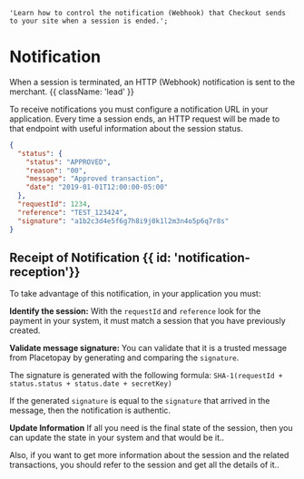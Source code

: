     'Learn how to control the notification (Webhook) that Checkout sends to your site when a session is ended.';

# Notification

When a session is terminated, an HTTP (Webhook) notification is sent to the merchant. {{ className: 'lead' }}

To receive notifications you must configure a notification URL in your application. Every time a session ends, an HTTP request will be made to that endpoint with useful information about the session status.

```json {{ 'title': 'Notification' }}
{
  "status": {
    "status": "APPROVED",
    "reason": "00",
    "message": "Approved transaction",
    "date": "2019-01-01T12:00:00-05:00"
  },
  "requestId": 1234,
  "reference": "TEST_123424",
  "signature": "a1b2c3d4e5f6g7h8i9j0k1l2m3n4o5p6q7r8s"
}
```

## Receipt of Notification {{ id: 'notification-reception'}}

To take advantage of this notification, in your application you must:

**Identify the session:** With the `requestId` and `reference` look for the payment in your system, it must match a session that you have previously created.

**Validate message signature:** You can validate that it is a trusted message from Placetopay by generating and comparing the `signature`.

The signature is generated with the following formula: `SHA-1(requestId + status.status + status.date + secretKey)`

If the generated `signature` is equal to the `signature` that arrived in the message, then the notification is authentic.

**Update Information** If all you need is the final state of the session, then you can update the state in your system and that would be it..

Also, if you want to get more information about the session and the related transactions, you should refer to the session and get all the details of it..

